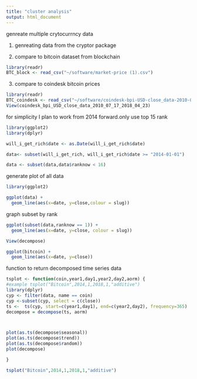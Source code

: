 ```yaml
---
title: "cluster analysis"
output: html_document
---
```


genreate multiple crytocurrncy data

1. genreating data from the cryptor package


2. compare to bitcoin dataset from blockchain

```r
library(readr)
BTC_block <- read_csv("~/software/market-price (1).csv")
```

3. compare to coindesk bitcoin prices

```r
library(readr)
BTC_coindesk <- read_csv("~/software/coindesk-bpi-USD-close_data-2010-07-17_2018-04-23.csv")
View(coindesk_bpi_USD_close_data_2010_07_17_2018_04_23)
```



for simplicity I plan to work from 2014 forward.only use top 15 rank


```r
library(ggplot2)
library(dplyr)

will_i_get_rich$date <- as.Date(will_i_get_rich$date)

data<- subset(will_i_get_rich, will_i_get_rich$date >= "2014-01-01")

data <- subset(data,data$ranknow < 16)

```


generate plot of all data

```r
library(ggplot2)

ggplot(data) + 
  geom_line(aes(x=date, y=close,colour = slug)) 

```


graph subset by rank

```r
ggplot(subset(data,ranknow == 1)) + 
  geom_line(aes(x=date, y=close, colour = slug)) 

```

```r
View(decompose)
```

```r
ggplot(bitcoin) + 
  geom_line(aes(x=date, y=close)) 
```

function to return decomposed time series data

```r

tsplot <- function(coin,year1,day1,year2,day2,aorm) {
#example tsplot("Bitcoin",2014,1,2018,1,"additive")
library(dplyr)  
cyp <- filter(data, name == coin) 
cyp <-subset(cyp, select = c(close))
ts <-  ts(cyp, start=c(year1,day1), end=c(year2,day2), frequency=365)
decompose = decompose(ts, aorm)



plot(as.ts(decompose$seasonal))
plot(as.ts(decompose$trend))
plot(as.ts(decompose$random))
plot(decompose)

}
```


```r
tsplot("Bitcoin",2014,1,2018,1,"additive")
```



